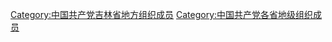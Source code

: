 [[Category:中国共产党吉林省地方组织成员|Category:中国共产党吉林省地方组织成员]]
[[Category:中国共产党各省地级组织成员|Category:中国共产党各省地级组织成员]]